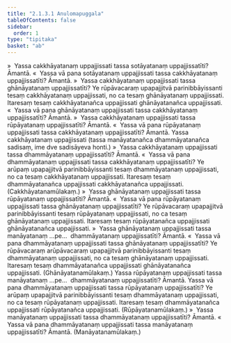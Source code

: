 ```yaml
---
title: "2.1.3.1 Anulomapuggala"
tableOfContents: false
sidebar:
  order: 1
type: "tipitaka"
basket: "ab"
---
```



<DynamicBreadcrumb />

<Division number="52">

<Paragraph number="558">
»  Yassa cakkhāyatanaṃ uppajjissati tassa sotāyatanaṃ uppajjissatīti? Āmantā.
</Paragraph>

<Paragraph number="559">
«  Yassa vā pana sotāyatanaṃ uppajjissati tassa cakkhāyatanaṃ uppajjissatīti? Āmantā.
</Paragraph>

<Paragraph number="560">
»  Yassa cakkhāyatanaṃ uppajjissati tassa ghānāyatanaṃ uppajjissatīti?
</Paragraph>

<Paragraph number="561">
Ye rūpāvacaraṃ upapajjitvā parinibbāyissanti tesaṃ cakkhāyatanaṃ uppajjissati, no ca tesaṃ ghānāyatanaṃ uppajjissati. Itaresaṃ tesaṃ cakkhāyatanañca uppajjissati ghānāyatanañca uppajjissati.
</Paragraph>

<Paragraph number="562">
«  Yassa vā pana ghānāyatanaṃ uppajjissati tassa cakkhāyatanaṃ uppajjissatīti? Āmantā.
</Paragraph>

<Paragraph number="563">
»  Yassa cakkhāyatanaṃ uppajjissati tassa rūpāyatanaṃ uppajjissatīti? Āmantā.
</Paragraph>

<Paragraph number="564">
«  Yassa vā pana rūpāyatanaṃ uppajjissati tassa cakkhāyatanaṃ uppajjissatīti? Āmantā.
</Paragraph>

<Paragraph number="565">
Yassa cakkhāyatanaṃ uppajjissati (tassa manāyatanañca dhammāyatanañca sadisaṃ, ime dve sadisāyeva honti.)
</Paragraph>

<Paragraph number="566">
»  Yassa cakkhāyatanaṃ uppajjissati tassa dhammāyatanaṃ uppajjissatīti? Āmantā.
</Paragraph>

<Paragraph number="567">
«  Yassa vā pana dhammāyatanaṃ uppajjissati tassa cakkhāyatanaṃ uppajjissatīti?
</Paragraph>

<Paragraph number="568">
Ye arūpaṃ upapajjitvā parinibbāyissanti tesaṃ dhammāyatanaṃ uppajjissati, no ca tesaṃ cakkhāyatanaṃ uppajjissati. Itaresaṃ tesaṃ dhammāyatanañca uppajjissati cakkhāyatanañca uppajjissati. (Cakkhāyatanamūlakaṃ.)
</Paragraph>

</Division>
<Division number="53">

<Paragraph number="569">
»  Yassa ghānāyatanaṃ uppajjissati tassa rūpāyatanaṃ uppajjissatīti? Āmantā.
</Paragraph>

<Paragraph number="570">
«  Yassa vā pana rūpāyatanaṃ uppajjissati tassa ghānāyatanaṃ uppajjissatīti?
</Paragraph>

<Paragraph number="571">
Ye rūpāvacaraṃ upapajjitvā parinibbāyissanti tesaṃ rūpāyatanaṃ uppajjissati, no ca tesaṃ ghānāyatanaṃ uppajjissati. Itaresaṃ tesaṃ rūpāyatanañca uppajjissati ghānāyatanañca uppajjissati.
</Paragraph>

<Paragraph number="572">
»  Yassa ghānāyatanaṃ uppajjissati tassa manāyatanaṃ …pe…  dhammāyatanaṃ uppajjissatīti? Āmantā.
</Paragraph>

<Paragraph number="573">
«  Yassa vā pana dhammāyatanaṃ uppajjissati tassa ghānāyatanaṃ uppajjissatīti?
</Paragraph>

<Paragraph number="574">
Ye rūpāvacaraṃ arūpāvacaraṃ upapajjitvā parinibbāyissanti tesaṃ dhammāyatanaṃ uppajjissati, no ca tesaṃ ghānāyatanaṃ uppajjissati. Itaresaṃ tesaṃ dhammāyatanañca uppajjissati ghānāyatanañca uppajjissati. (Ghānāyatanamūlakaṃ.)
</Paragraph>

</Division>
<Division number="54">

<Paragraph number="575">
Yassa rūpāyatanaṃ uppajjissati tassa manāyatanaṃ …pe…  dhammāyatanaṃ uppajjissatīti? Āmantā.
</Paragraph>

<Paragraph number="576">
Yassa vā pana dhammāyatanaṃ uppajjissati tassa rūpāyatanaṃ uppajjissatīti?
</Paragraph>

<Paragraph number="577">
Ye arūpaṃ upapajjitvā parinibbāyissanti tesaṃ dhammāyatanaṃ uppajjissati, no ca tesaṃ rūpāyatanaṃ uppajjissati. Itaresaṃ tesaṃ dhammāyatanañca uppajjissati rūpāyatanañca uppajjissati. (Rūpāyatanamūlakaṃ.)
</Paragraph>

</Division>
<Division number="55">

<Paragraph number="578">
»  Yassa manāyatanaṃ uppajjissati tassa dhammāyatanaṃ uppajjissatīti? Āmantā.
</Paragraph>

<Paragraph number="579">
«  Yassa vā pana dhammāyatanaṃ uppajjissati tassa manāyatanaṃ uppajjissatīti? Āmantā. (Manāyatanamūlakaṃ.)
</Paragraph>
</Division>